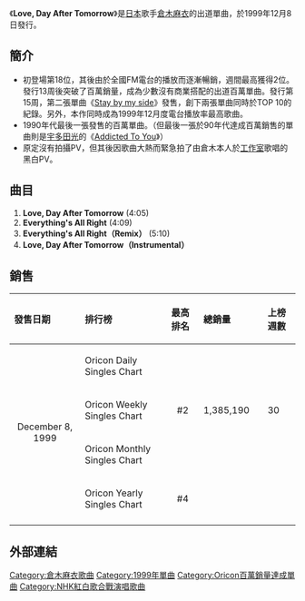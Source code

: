 {{unreferenced|time=2011-06-07T11:08:34+00:00}}
{{Single infobox
| Name = Love, Day After Tomorrow
| Artist = [[倉木麻衣|倉木麻衣]]
| Cover = Love,Day_After_Tomorrow.jpg
| from Album = [[delicious_way|delicious way]]
| B-side = Everything's All Right
| Released = 1999年12月8日
| Format = CD, [[Maxi_Single|Maxi Single]]
| Genre = [[J-Pop|J-Pop]]
| Length = 17分44秒
| Label = [[GIZA_studio|GIZA studio]]
| Writer         = [[倉木麻衣|倉木麻衣]]<br />[[大野愛果|大野愛果]]<br />[[北浦正尚|北浦正尚]]
| Producer       = [[KANONJI|KANONJI]]
| Chart position = * 周榜最高名次：#2（[[oricon|oricon]]）
* 2000年2月月榜第4名（oricon）
* 2000年3月月榜第8名（oricon）
* 2000年年度榜第4名（oricon）
| Certification  = *百萬唱片（[[日本唱片協會|日本唱片協會]]）
| Last single    = [[Baby_I_Like|Baby I Like]]<br />（1999年）
| This single    = '''Love, Day After Tomorrow'''<br />（1999年）
| Next single    = [[Stay_by_my_side|Stay by my side]]<br />（2000年）
}}

《'''Love, Day After Tomorrow'''》是[[日本|日本]]歌手[[倉木麻衣|倉木麻衣]]的出道單曲，於1999年12月8日發行。

==簡介==
*初登場第18位，其後由於全國FM電台的播放而逐漸暢銷，週間最高獲得2位。發行13周後突破了百萬銷量，成為少數沒有商業搭配的出道百萬單曲。發行第15周，第二張單曲《[[Stay_by_my_side|Stay by my side]]》發售，創下兩張單曲同時於TOP 10的紀錄。另外，本作同時成為1999年12月度電台播放率最高歌曲。
*1990年代最後一張發售的百萬單曲。（但最後一張於90年代達成百萬銷售的單曲則是[[宇多田光|宇多田光]]的《[[Addicted_To_You|Addicted To You]]》）
*原定沒有拍攝PV，但其後因歌曲大熱而緊急拍了由倉木本人於[[工作室|工作室]]歌唱的黑白PV。

== 曲目 ==
#'''Love, Day After Tomorrow''' (4:05)
#'''Everything's All Right''' (4:09)
#'''Everything's All Right（Remix）''' (5:10)
#'''Love, Day After Tomorrow（Instrumental）'''


== 銷售 ==

{| class="wikitable" width="600px"
|- bgcolor="#CCCCCC"
!align="left"|發售日期
!align="left"|排行榜
!align="left"|最高排名
!align="left"|總銷量
!align="left"|上榜週數
|-
|align="center" rowspan="4"|December 8, 1999
|align="left"|Oricon Daily Singles Chart
|align="center"|
|align="left"|
|align="left"|
|-
|align="left"|Oricon Weekly Singles Chart
|align="center"|#2
|align="left"| 1,385,190　
|align="left"| 30
|-
|align="left"|Oricon Monthly Singles Chart
|align="center"|
|align="left"|
|align="left"|
|-
|align="left"|Oricon Yearly Singles Chart
|align="center"| #4
|align="left"|
|align="left"|
|-
|}

==外部連結==
{{Kuraki Mai}}

[[Category:倉木麻衣歌曲|Category:倉木麻衣歌曲]]
[[Category:1999年單曲|Category:1999年單曲]]
[[Category:Oricon百萬銷量達成單曲|Category:Oricon百萬銷量達成單曲]]
[[Category:NHK紅白歌合戰演唱歌曲|Category:NHK紅白歌合戰演唱歌曲]]